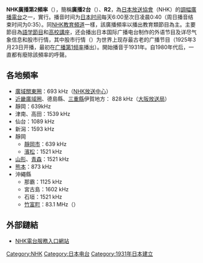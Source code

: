 {{noteTA
|G1=IT
}}
{{unreferenced|time=2017-07-25T14:39:17+00:00}}
{{Pathnav|NHK}}
{{廣播電台
| 電臺名稱         = NHK廣播第2頻率
| 電臺圖片檔案     = 
| 電臺圖片尺寸     = 
| 電臺圖片名稱     =
| 通称             = 
| 缩写             = 廣播2台（{{lang|ja|ラジオ第2}}）、R2
| 所屬國家         = {{JPN}}
| 總部所在         = 日本東京[[NHK放送中心|NHK放送中心]]
| 播放地區         = 日本全國
| 開播日期         = 1931年4月6日
| 停播日期         = 
| 类型             = [[調幅廣播|AM廣播]]
| 隶属             = [[日本放送協會|日本放送協會]]
| 擁有者           =
| 持股者           = 
| 台长             = 
| 無線廣播收聽地區01 = [[關東廣域圈|關東廣域圈]]
| 無線廣播頻道數01 = AM 693kHz
}}

'''NHK廣播第2頻率'''（{{lang-ja|NHKラジオ第1放送}}），簡稱'''廣播2台'''（{{lang|ja|ラジオ第2}}）、'''R2'''，為[[日本放送協會|日本放送協會]]（NHK）的[[調幅廣播|調幅]][[廣播電台|廣播電台]]之一，實行{{link-ja|全國廣播 (模式)|全国放送|全國同步播出}}。播音时间为[[日本时间|日本时间]]每天6:00至次日凌晨0:40（周日播音结束时间为0:35）。同[[NHK教育頻道|NHK教育頻道]]一樣，該廣播頻率以播出教育類節目為主。主要節目為[[各國語學講座|語学節目]]和[[NHK高校講座|高校講座]]，还会播出日本国际广播电台制作的外语节目及详尽气象信息和股市行情，其中股市行情（{{lang|ja|株式市況}}）为世界上现存最古老的广播节目（1925年3月23日开播，最初在[[NHK廣播第1頻率|广播第1频率]]播出）。開始播音于1931年。自1980年代后，一直都有廢除該頻率的呼聲。

== 各地頻率 ==
*[[廣域關東圈|廣域關東圈]]：693 kHz（[[NHK放送中心|NHK放送中心]]）
*[[近畿地方|近畿廣域圈]]、德島縣、[[三重縣|三重縣]]伊賀地方： 828 kHz（[[NHK大阪放送局|大阪放送局]]）
*靜岡：639kHz
*津南、高田：1539 kHz
*仙台：1089 kHz
*新潟：1593 kHz
*靜岡
**[[NHK靜岡放送局|靜岡市]]：639 kHz
**[[NHK濱松支局|濱松]]：1521 kHz
*[[NHK山形放送局|山形]]、[[NHK青森放送局|青森]]：1521 kHz
*[[NHK熊本放送局|熊本]]：873 kHz
*沖繩縣
**那霸：1125 kHz
**宮古島：1602 kHz
**石垣：1521 kHz
**[[竹富町|竹富町]]：83.1 MHz（{{link-ja|祖納電視中継局|祖納テレビ中継局}}）

== 外部鏈結 ==
* [https://www.nhk.or.jp/radio/ NHK電台服務入口網站]{{Wayback|url=https://www.nhk.or.jp/radio/ |date=20200609215046 }}
{{NHK}}

[[Category:NHK|Category:NHK]]
[[Category:日本电台|Category:日本电台]]
[[Category:1931年日本建立|Category:1931年日本建立]]
